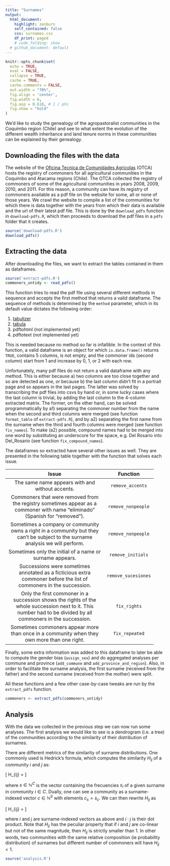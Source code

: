 ```yaml
---
title: "Surnames"
output:
  html_document:
    highlight: zenburn
    self_contained: false
    css: surnames.css
    df_print: paged
    # code_folding: show
  # github_document: default
---
```


```r
knitr::opts_chunk$set(
  echo = TRUE,
  eval = FALSE,
  collapse = TRUE,
  cache = TRUE,
  cache.comments = FALSE,
  out.width = "70%",
  fig.align = 'center',
  fig.width = 6,
  fig.asp = 0.618, # 1 / phi
  fig.show = "hold"
)
```

We'd like to study the genealogy
of the agropastoralist communities
in the Coquimbo region (Chile)
and see to what extent the evolution
of the different wealth inheritance
and land tenure norms in these communities
can be explained by their genealogy.


## Downloading the files with the data

The website of the
[Oficina Tecnica de Comunidades Agricolas](http://www.comunidadesagricolas.cl/) (OTCA)
hosts the registry of commoners
for all agricultural communities
in the Coquimbo and Atacama regions (Chile).
The OTCA collected the registry of commoners
of some of the agricultural communities
in years 2008, 2009, 2010, and 2011.
For this reason,
a community can have its registry of commoners
available as a pdf file on the website
for some, all or none of those years.
We crawl the website to compile
a list of the communities for which there is data
together with the years from which their data is available
and the url of their latest pdf file.
This is done by the `download_pdfs` function
in `download-pdfs.R`,
which then proceeds to download the pdf files
in a `pdfs` folder that it creates.

```r
source('download-pdfs.R')
download_pdfs()
```


## Extracting the data

After downloading the files,
we want to extract the tables contained in them as dataframes.

```r
source('extract-pdfs.R')
commoners_untidy <- read_pdfs()
```

This function tries to read the pdf file
using several different methods in sequence
and accepts the first method that returns a valid dataframe.
The sequence of methods is determined by
the `method` parameter,
which in its default value dictates the following order:

1. [tabulizer](https://github.com/ropensci/tabulizer)
2. [tabula](https://github.com/tabulapdf/tabula-java/)
3. pdftohtml (not implemented yet)
4. pdftotext (not implemented yet)

This is needed because no method so far is infallible.
<!-- For the purpose of this function, -->
In the context of this function,
a valid dataframe is an object
for which `is.data.frame()` returns `TRUE`,
contains 5 columns,
is not empty,
and the commoner ids (second column) start from 1
and increase by 0, 1, or 2 with each row.

Unfortunately, many pdf files do not return
a valid dataframe with any method.
This is either because a) two columns are too close together
and so are detected as one,
or because b) the last column didn't fit in a portrait page
and so appears in the last pages.
The latter was solved
by transcribing the pdf files into csvs by hand
or, in some lucky cases where the last column is trivial,
by adding the last column to
the 4-column extracted matrix.
The former, on the other hand,
can be solved programmatically by
a1) separating the commoner number from the name
when the second and third columns were merged
(see function `format_table` of `extract-pdfs.R`),
and by
a2) separating the first name from the surname 
when the third and fourth columns were merged
(see function `fix_names`).
To make (a2) possible,
compound names had to be merged into one word
by substituting an underscore for the space,
e.g. Del Rosario into Del_Rosario
(see function `fix_compound_names`).
<!-- The former can be solved by programmatic means -->
<!-- (see for instance the code in -->
<!--  function `format_table` of `extract-pdfs.R`, -->
<!--  although more is needed to fully solve the first issue) -->
<!-- but the latter must be solved -->
<!-- by transcribing the pdf files into csvs by hand. -->

The dataframes so extracted have several other issues as well.
They are presented in the following table
together with the function that solves each issue.

------------------------------------------------------------------
            Issue                                    Function
----------------------------------------------- ------------------
The same name appears with and
without accents.                                `remove_accents`

Commoners that were removed
from the registry sometimes appear              `remove_nonpeople`
as a commoner with name "eliminado"
(Spanish for "removed").

Sometimes a company or community owns
a right in a community but they can't           `remove_nonpeople`
be subject to the surname analysis
we will perform.

Sometimes only the initial of a name            `remove_initials`
or surname appears.

Successions were sometimes
annotated as a ficticious extra commoner        `remove_sucesiones`
before the list of commoners
in the succession.

Only the first commoner in a succession
shows the rights of the whole succession        `fix_rights`
next to it.
This number had to be divided by
all commoners in the succession.

Sometimes commoners appear more than once       `fix_repeated`
in a community when they own more than
one right.
------------------------------------------------------------------

Finally, some extra information was added
to this dataframe to later be able to
compute the gender bias (`assign_sex`)
and do aggregated analyses per commune and province
(`add_commune` and `add_province_and_region`).
Also, in order to facilitate the surname analysis,
the first surname (received from the father)
and the second surname (received from the mother)
were split.

All these functions and a few other case-by-case tweaks
are run by the `extract_pdfs` function.

```r
commoners <- extract_pdfs(commoners_untidy)
```


## Analysis

With the data we collected in the previous step
we can now run some analyses.
The first analysis we would like to see
is a dendrogram (i.e. a tree) of the communities
according to the similarity of
their distribution of surnames.

There are different metrics of
the similarity of surname distributions.
One commonly used is Hedrick's formula,
which computes the similarity $H_{ij}$
of a community $i$ and $j$ as:

\[ H_{ij} = \frac{ \sum_s s_i s_j }{
     \frac{1}{2} (\sum_s s_i^2 + \sum_s s_j^2) } \]
     
where $s \in \mathbb{N}^C$ is the vector
containing the frecuencies $s_i$
of a given surname in community $i \in C$.
Dually, one can see a community
as a surname-indexed vector
$c \in \mathbb{N}^S$
with elements $c_s = s_c$.
<!-- We can then rewrite the expression for $H_{ij}$ as -->
We can then rewrite $H_{ij}$ as

\[ H_{ij} = \frac{ 2 \, (i \cdot j) }{
     i \cdot i + j \cdot j } \]
     
where $i$ and $j$ are surname-indexed vectors as above
and $i \cdot j$ is their dot product.
Note that $H_{ij}$ has the peculiar property that
if $i$ and $j$ are co-linear but not of the same magnitude,
then $H_{ij}$ is strictly smaller than 1.
In other words,
two communities with the same
relative composition (ie probability distribution) of surnames
but different number of commoners will have $H_{ij} < 1$.



```r
source('analysis.R')
```






